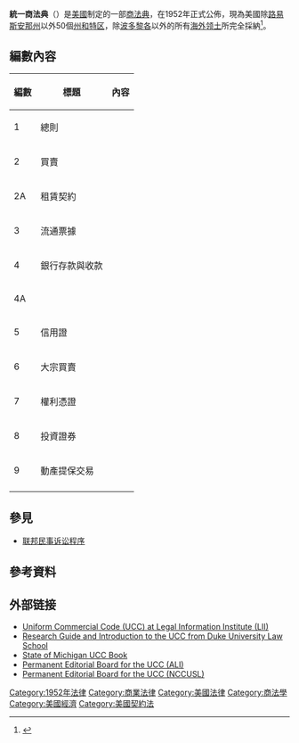 {{多個問題|
{{expert|time=2017-03-07T01:06:25+00:00}}
{{Expand|time=2013-06-25T08:08:27+00:00 }}
}}

'''統一商法典'''（{{lang-en|Uniform Commercial Code, UCC, the Code}}）是[[美国|美國]]制定的一部[[商法|商法典]]，在1952年正式公佈，現為美國除[[路易斯安那州|路易斯安那州]]以外50個[[美國行政區劃|州和特区]]，除[[波多黎各|波多黎各]]以外的所有[[美國海外屬地|海外领土]]所完全採納<ref>{{Cite book|url=https://books.google.com.hk/books?id=fuDVH9BDNXoC&pg=PA145&lpg=PA145&dq=%E7%BB%9F%E4%B8%80%E5%95%86%E6%B3%95%E5%85%B8+%E8%B7%AF%E6%98%93%E6%96%AF%E5%AE%89%E9%82%A3&source=bl&ots=9rC6Daa2NQ&sig=LFIXh--r4tS7YTs1l2Nfk2sfm44&hl=zh-CN&sa=X&redir_esc=y#v=onepage&q=%E7%BB%9F%E4%B8%80%E5%95%86%E6%B3%95%E5%85%B8%20%E8%B7%AF%E6%98%93%E6%96%AF%E5%AE%89%E9%82%A3&f=false|title=英美法讲座|last=钱|first=弘道|publisher=清华大学出版社|year=2004年|isbn=9787302097174|location=|pages=145|asin=B01FM0X8SI|access-date=2017-03-07|archive-date=2021-02-17|archive-url=https://web.archive.org/web/20210217204630/https://books.google.com.hk/books?id=fuDVH9BDNXoC&pg=PA145&lpg=PA145&dq=%E7%BB%9F%E4%B8%80%E5%95%86%E6%B3%95%E5%85%B8+%E8%B7%AF%E6%98%93%E6%96%AF%E5%AE%89%E9%82%A3&source=bl&ots=9rC6Daa2NQ&sig=LFIXh--r4tS7YTs1l2Nfk2sfm44&hl=zh-CN&sa=X&redir_esc=y#v=onepage&q=%E7%BB%9F%E4%B8%80%E5%95%86%E6%B3%95%E5%85%B8%20%E8%B7%AF%E6%98%93%E6%96%AF%E5%AE%89%E9%82%A3&f=false|dead-url=no}}</ref>。

==編數內容==
{| class="wikitable"
|-
! 編數
! 標題
! 內容
|-
| 1
| 總則
| 
|-
| 2
| 買賣
| 
|-
| 2A
| 租賃契約
| 
|-
| 3
| 流通票據
| 
|-
| 4
| 銀行存款與收款
| 
|-
| 4A
| 
| 
|-
| 5
| 信用證
| 
|-
| 6
| 大宗買賣
| 
|-
| 7
| 權利憑證
| 
|-
| 8
| 投資證券
| 
|-
| 9
| 動產提保交易
| 
|-
|}

== 參見 ==
*[[联邦民事诉讼程序|联邦民事诉讼程序]]

== 參考資料 ==
{{reflist}}

== 外部链接 ==
*[http://www.law.cornell.edu/ucc/ucc.table.html Uniform Commercial Code (UCC) at Legal Information Institute (LII)] {{Wayback|url=http://www.law.cornell.edu/ucc/ucc.table.html |date=20130817020603 }}
*[http://www.law.duke.edu/lib/researchguides/pdf/ucc.pdf Research Guide and Introduction to the UCC from Duke University Law School] {{Wayback|url=http://www.law.duke.edu/lib/researchguides/pdf/ucc.pdf |date=20121222155654 }}
*[https://www.michigan.gov/documents/entireuccbook_18831_7.pdf State of Michigan UCC Book] {{Wayback|url=https://www.michigan.gov/documents/entireuccbook_18831_7.pdf |date=20210308211945 }}
*[https://web.archive.org/web/20151208061055/https://www.ali.org/permanent-editorial-board-ucc/ Permanent Editorial Board for the UCC (ALI)]
*[https://web.archive.org/web/20160305063735/http://www.uniformlawcommission.com/Committee.aspx?title=Permanent%20Editorial%20Board%20for%20Uniform%20Commercial%20Code Permanent Editorial Board for the UCC (NCCUSL)]

{{Authority control}}
[[Category:1952年法律|Category:1952年法律]]
[[Category:商業法律|Category:商業法律]]
[[Category:美國法律|Category:美國法律]]
[[Category:商法學|Category:商法學]]
[[Category:美國經濟|Category:美國經濟]]
[[Category:美國契約法|Category:美國契約法]]